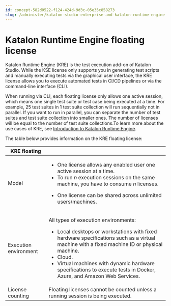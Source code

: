 ```yaml
---
id: concept-582d0522-f124-424d-9d3c-05e35c858273
slug: /administer/katalon-studio-enterprise-and-katalon-runtime-engine-license/katalon-runtime-engine-floating-license
---
```


# Katalon Runtime Engine floating license

Katalon Runtime Engine \(KRE\) is the test execution add-on of Katalon Studio. While the KSE license only supports you in generating test scripts and manually executing tests via the graphical user interface, the KRE license allows you to execute automated tests in CI/CD pipelines or via the command-line interface \(CLI\).

When running via CLI, each floating license only allows one active session, which means one single test suite or test case being executed at a time. For example, 25 test suites in 1 test suite collection will run sequentially not in parallel. If you want to run in parallel, you can separate the number of test suites and test suite collection into smaller ones. The number of licenses will be equal to the number of test suite collections.To learn more about the use cases of KRE, see [Introduction to Katalon Runtime Engine](/execute/katalon-runtime-engine/katalon-runtime-engine-overview).

The table below provides information on the KRE floating license:

<table><tr><th>KRE floating</th></tr><tbody><tr><td>Model</td><td><ul><li>One license allows any enabled user one active session at a time.</li><li>To run <em>n</em> execution sessions on the same machine, you have to consume <em>n</em> licenses.</li><li><p>One license can be shared across unlimited users/machines.</p></li></ul></td></tr><tr><td>Execution environment</td><td><p>All types of execution environments:</p><ul><li>Local desktops or workstations with fixed hardware specifications such as a virtual machine with a fixed machine ID or physical machine.</li><li>Cloud.</li><li>Virtual machines with dynamic hardware specifications to execute tests in Docker, Azure, and Amazon Web Services.</li></ul></td></tr><tr><td>License counting</td><td>Floating licenses cannot be counted unless a running session is being executed.</td></tr></tbody></table>